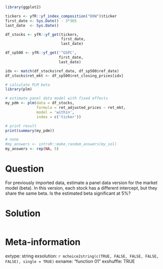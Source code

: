 ```r
library(ggplot2)

tickers <- yfR::yf_index_composition("DOW")$ticker
first_date <- Sys.Date() - 3*365
last_date  <- Sys.Date()

df_stocks <- yfR::yf_get(tickers, 
                         first_date, 
                         last_date)

df_sp500 <- yfR::yf_get('^GSPC', 
                        first_date, 
                        last_date)

idx <- match(df_stocks$ref_date, df_sp500$ref_date)
df_stocks$ret_mkt <- df_sp500$ret_closing_prices[idx]

# calculate PLM beta
library(plm)

# estimate panel data model with fixed effects
my_pdm <- plm(data = df_stocks, 
              formula = ret_adjusted_prices ~ ret_mkt, 
              model = 'within',
              index = c('ticker'))

# print result
print(summary(my_pdm))
```

```r
# none
#my_answers <- introR::make_random_answers(my_sol)
my_answers <- rep(NA, 5)
```

Question
========

For previously imported data, estimate a panel data version for the market model (beta). In this version, each stock has a different intercept, but they share the same beta. Is the estimated beta significant at 5%?


Solution
================

```r
```


Meta-information
================
extype: string
exsolution: `r mchoice2string(c(TRUE, FALSE, FALSE, FALSE, FALSE), single = TRUE)`
exname: "function 01"
exshuffle: TRUE

